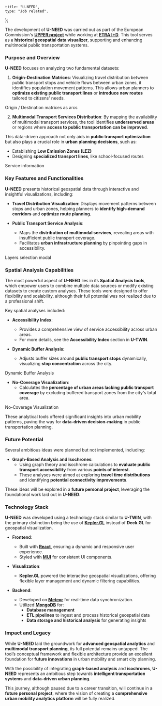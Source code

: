 
    title: "U-NEED",
    type: "Job related",
};


The development of **U-NEED** was carried out as part of the European Commission's <a href="https://www.upperprojecteu.eu/" target="_blank" rel="noopener noreferrer">**UPPER project**</a> while working at <a href="https://www.grupoetra.com/" target="_blank" rel="noopener noreferrer">**ETRA I+D**</a>. This tool serves as a **historical geospatial data visualizer**, supporting and enhancing multimodal public transportation systems.

### Purpose and Overview

**U-NEED** focuses on analyzing two fundamental datasets:

1. **Origin-Destination Matrices**: Visualizing travel distribution between public transport stops and vehicle flows between urban zones, it identifies population movement patterns. This allows urban planners to **optimize existing public transport lines** or **introduce new routes** tailored to citizens' needs.

<div className='flex flex-col justify-center items-center my-8'>
    <ImageWithModal
      src="/projects/uneed/arcs.webp"
      alt="The app shows a map with arcs representing travel flows between public transport stops"
      width={600}
      height={300}
      modalClassName="rounded-xl"
      priority
    />
    <span className="text-sm text-gray-500 dark:text-gray-400">Origin / Destination matrices as arcs</span>
</div>

2. **Multimodal Transport Services Distribution**: By mapping the availability of multimodal transport services, the tool identifies **underserved areas** or regions where **access to public transportation can be improved**.

This data-driven approach not only aids in **public transport optimization** but also plays a crucial role in **urban planning decisions**, such as:

- Establishing **Low Emission Zones (LEZ)**
- Designing **specialized transport lines**, like school-focused routes

<div className='flex flex-col justify-center items-center my-8'>
    <ImageWithModal
      src="/projects/uneed/services.webp"
      alt="The app shows a map with different services. The mouse is over one of them that shows information about the Valencia's university"
      width={600}
      height={300}
      modalClassName="rounded-xl"
      priority
    />
    <span className="text-sm text-gray-500 dark:text-gray-400">Service information</span>
</div>

### Key Features and Functionalities

**U-NEED** presents historical geospatial data through interactive and insightful visualizations, including:

- **Travel Distribution Visualization**: Displays movement patterns between stops and urban zones, helping planners to **identify high-demand corridors** and **optimize route planning**.

- **Public Transport Service Analysis**:
  - Maps the **distribution of multimodal services**, revealing areas with insufficient public transport coverage.
  - Facilitates **urban infrastructure planning** by pinpointing gaps in accessibility.

<div className='flex flex-col justify-center items-center my-8'>
    <ImageWithModal
      src="/projects/uneed/select.webp"
      alt="The app shows modal menu where the user could select different layers"
      width={600}
      height={300}
      modalClassName="rounded-xl"
      priority
    />
    <span className="text-sm text-gray-500 dark:text-gray-400">Layers selection modal</span>
</div>

### Spatial Analysis Capabilities

The most powerful aspect of **U-NEED** lies in its **Spatial Analysis tools**, which empower users to combine multiple data sources or modify existing datasets to create custom analyses. These tools were designed to offer flexibility and scalability, although their full potential was not realized due to a professional shift.

Key spatial analyses included:

- **Accessibility Index**:

  - Provides a comprehensive view of service accessibility across urban areas.
  - For more details, see the **Accessibility Index** section in **U-TWIN**.

- **Dynamic Buffer Analysis**:

  - Adjusts buffer sizes around **public transport stops** dynamically, visualizing **stop concentration** across the city.

<div className='flex flex-col justify-center items-center my-8'>
    <ImageWithModal
      src="/projects/uneed/buffer.webp"
      alt="The app shows a map with bus stops as buffered circles"
      width={600}
      height={300}
      modalClassName="rounded-xl"
      priority
    />
    <span className="text-sm text-gray-500 dark:text-gray-400">Dynamic Buffer Analysis</span>
</div>

- **No-Coverage Visualization**:
  - Calculates the **percentage of urban areas lacking public transport coverage** by excluding buffered transport zones from the city's total area.

<div className='flex flex-col justify-center items-center my-8'>
    <ImageWithModal
      src="/projects/uneed/coverage.webp"
      alt="The app shows a map with some parts of it mark as coverage and some other as not"
      width={600}
      height={300}
      modalClassName="rounded-xl"
      priority
    />
    <span className="text-sm text-gray-500 dark:text-gray-400">No-Coverage Visualization</span>
</div>

These analytical tools offered significant insights into urban mobility patterns, paving the way for **data-driven decision-making** in public transportation planning.

### Future Potential

Several ambitious ideas were planned but not implemented, including:

- **Graph-Based Analysis and Isochrones**:
  - Using graph theory and isochrone calculations to **evaluate public transport accessibility** from various **points of interest**.
  - These analyses were aimed at exploring **travel time distributions** and identifying **potential connectivity improvements**.

These ideas will be explored in a **future personal project**, leveraging the foundational work laid out in **U-NEED**.

### Technology Stack

**U-NEED** was developed using a technology stack similar to **U-TWIN**, with the primary distinction being the use of <a href="https://kepler.gl/" target="_blank" rel="noopener noreferrer">**Kepler.GL**</a> instead of **Deck.GL** for geospatial visualization.

- **Frontend**:

  - Built with <a href="https://react.dev/)" target="_blank" rel="noopener noreferrer">**React**</a>, ensuring a dynamic and responsive user experience.
  - Styled with <a href="https://mui.com/)" target="_blank" rel="noopener noreferrer">**MUI**</a> for consistent UI components.

- **Visualization**:

  - **Kepler.GL** powered the interactive geospatial visualizations, offering flexible layer management and dynamic filtering capabilities.

- **Backend**:
  - Developed on <a href="https://www.meteor.com/)" target="_blank" rel="noopener noreferrer">**Meteor**</a> for real-time data synchronization.
  - Utilized <a href="https://www.mongodb.com/)" target="_blank" rel="noopener noreferrer">**MongoDB**</a> for:
    - **Database management**
    - **ETL pipelines** to ingest and process historical geospatial data
    - **Data storage and historical analysis** for generating insights

### Impact and Legacy

While **U-NEED** laid the groundwork for **advanced geospatial analytics** and **multimodal transport planning**, its full potential remains untapped. The tool’s conceptual framework and flexible architecture provide an excellent foundation for **future innovations** in urban mobility and smart city planning.

With the possibility of integrating **graph-based analysis** and **isochrones**, **U-NEED** represents an ambitious step towards **intelligent transportation systems** and **data-driven urban planning**.

This journey, although paused due to a career transition, will continue in a **future personal project**, where the vision of creating a **comprehensive urban mobility analytics platform** will be fully realized.

